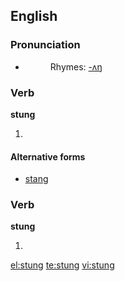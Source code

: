 ==English==

===Pronunciation===
*{{IPA|/'stʌɳ/}}
*:Rhymes: [[Rhymes:English:-ʌŋ|-ʌŋ]]

===Verb===
'''stung'''

# {{simple past of|sting}}

====Alternative forms====
*[[stang]]

===Verb===
'''stung'''

# {{past participle of|sting}}

[[el:stung]]
[[te:stung]]
[[vi:stung]]